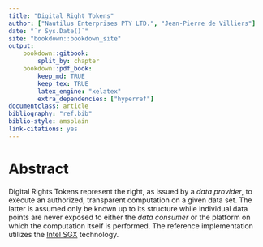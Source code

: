```yaml
---
title: "Digital Right Tokens"
author: ["Nautilus Enterprises PTY LTD.", "Jean-Pierre de Villiers"]
date: "`r Sys.Date()`"
site: "bookdown::bookdown_site"
output:
    bookdown::gitbook:
        split_by: chapter
    bookdown::pdf_book:
        keep_md: TRUE
        keep_tex: TRUE
        latex_engine: "xelatex"
        extra_dependencies: ["hyperref"]
documentclass: article
bibliography: "ref.bib"
biblio-style: amsplain
link-citations: yes
---
```


# Abstract {-}

Digital Rights Tokens represent the right, as issued by a *data provider*, to
execute an authorized, transparent computation on a given data set.  The latter
is assumed only be known up to its structure while individual data points are
never exposed to either the *data consumer* or the platform on which the
computation itself is performed.  The reference implementation utilizes the
[Intel SGX](https://www.intel.com/content/www/us/en/developer/tools/software-guard-extensions/overview.html)
technology.

\newpage{}
